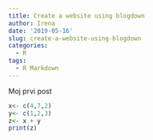```yaml
---
title: Create a website using blogdown
author: Irena
date: '2019-05-16'
slug: create-a-website-using-blogdown
categories:
  - R
tags:
  - R Markdown
---
```


Moj prvi post
```r
x<- c(4,7,2)
y<- c(1,2,3)
z<- x + y
print(z)
```
